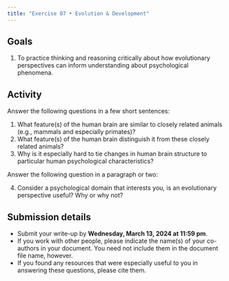 ```yaml
---
title: "Exercise 07 • Evolution & Development"
---
```


## Goals

1. To practice thinking and reasoning critically about how evolutionary perspectives can inform understanding about psychological phenomena.

## Activity

Answer the following questions in a few short sentences:

1. What feature(s) of the human brain are similar to closely related animals (e.g., mammals and especially primates)?
2. What feature(s) of the human brain distinguish it from these closely related animals?
3. Why is it especially hard to tie changes in human brain structure to particular human psychological characteristics?

Answer the following question in a paragraph or two:

4. Consider a psychological domain that interests you, is an evolutionary perspective useful? Why or why not?

## Submission details

- Submit your write-up by [**Wednesday, March 13, 2024 at 11:59 pm**]{.orange_due}.
- If you work with other people, please indicate the name(s) of your co-authors in your document. You need not include them in the document file name, however.
- If you found any resources that were especially useful to you in answering these questions, please cite them.

